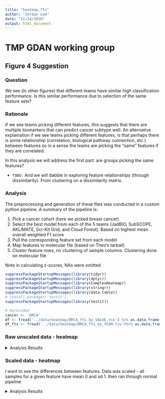 ```yaml
---
title: "heatmap_fts"
author: "Jordan Lee"
date: "11/24/2020"
output: html_document
---
```


# TMP GDAN working group 
## Figure 4 Suggestion

### Question

We see (in other figures) that different teams have similar high classification performance. Is this similar performance due to selection of the same feature sets?

### Rationale

If we see teams picking different features, this suggests that there are multiple biomarkers that can predict cancer subtype well. An alternative explaination if we see teams picking different features, is that perhaps there is some relationship (correlation, biological pathway connection, etc.) between features so in a sense the teams are picking the "same" features if they are correlated.

In this analysis we will address the first part: are groups picking the same features?

+ `TODO:` And we will dabble in exploring feature relationships (through dissimilarity). From clustering on a dissimilarity matrix.

### Analysis

The preprocessing and generation of these files was conducted in a custom python pipeline. A summary of the pipeline is:

1. Pick a cancer cohort (here we picked breast cancer)
2. Select the best model from each of the 5 teams (JadBIO, SubSCOPE, AKLIMATE, Sci-Kit Grid, and Cloud Forest). Based on highest mean overall weighted F1 score
3. Pull the corresponding feature set from each model
4. Map features to molecular file (based on Theo's tarball)
5. Cluster feature rows, no clustering of sample columns. Clustering done on molecular file

Note in calculating z-scores, NAs were omitted

```r

suppressPackageStartupMessages(library(tidyr))
suppressPackageStartupMessages(library(dplyr))
suppressPackageStartupMessages(library(ComplexHeatmap))
suppressPackageStartupMessages(library(stringr))
suppressPackageStartupMessages(library(data.table))
# install.packages('testit')
suppressPackageStartupMessages(library(testit))
```
```r
# Hardcoded 
cancer <- 'BRCA'
df <- fread('../data/heatmap/BRCA_fts_by_VALUE.tsv') %>% as.data.frame()
df_fts <- fread('../data/heatmap/BRCA_fts_by_TEAM.tsv')%>% as.data.frame()

```


### Raw unscaled data - heatmap

<details><summary>Analysis Results</summary><p>

```r
####
# Main
####
prefix <- 'I:CNVR'

# A. Order by subtype
df_transform <- df %>% arrange(Labels)

# B. Column annotation
column_ha <- HeatmapAnnotation(
  Subtype = df_transform$Labels, 
  na_col = 'grey', 
  col = list(
    Subtype = c(
      "BRCA_1" = 'royalblue4',
      "BRCA_2"='royalblue1',
      "BRCA_3"='paleturquoise3',
      "BRCA_4"='paleturquoise1'
    )
  )
)

# C. Select data type
df_transform <- df_transform %>%
    select(-Labels) %>%
    select(-all_of(cancer)) %>%
    select(starts_with(prefix))
mat <- df_transform %>%
    as.matrix() %>%
    t()
print(prefix)
n_fts <- nrow(mat)
print(n_fts)

# 1. Heatmap that applies clustering we want
#    second heatmap same row/col order but with added annotation bars
fig <- Heatmap(
  mat,
  name = 'first heatmap',
  cluster_rows = TRUE,
  cluster_columns = FALSE,
  show_row_names = FALSE,
  show_column_names = FALSE,
  column_title = 'Samples',
  row_title = 'Features',
  top_annotation = column_ha
)
draw(fig)

#### 
# new
####

# Ordering
# 1. Get order of features post heatmap clustering
heatmap_order <- row_order(fig) # index vector
ftnames_order <- c() # featurename vector
for (i in heatmap_order){
  add_ft <- colnames(df_transform)[i]
  ftnames_order <- c(ftnames_order, add_ft)
}
print(ftnames_order)
# 2. Get new matrix that is ordered by heatmap clustering
mat2 <- mat[match(ftnames_order, rownames(mat)),]



# Build annotation bars of teams feature sets. 
# 1. df of all teams. match ft order in heatmap
team_df<- df_fts %>% filter(featureID %in% ftnames_order) %>% arrange(match(featureID, ftnames_order))
# 2. Pull just the team of interest
jadbio <- team_df %>% pull('gnosis_1_BRCA') %>% as.character()
cforest <- team_df %>% pull('CF|All_Top 100_BRCA') %>% as.character()
aklimate <- team_df %>% pull('AKLIMATE_BRCA_reduced_model_1000_feature_set_BRCA') %>% as.character()
subscope <- team_df %>% pull('nn_jg_2020-03-20_top1kfreq:BRCA_BRCA') %>% as.character()
skgrid <- team_df %>% pull('fbedeBIC_BRCA') %>% as.character()
team_list <- rowAnnotation(
  JadBIO = jadbio,
  CForest = cforest,
  AKLIMATE = aklimate,
  SubSCOPE = subscope,
  SKGrid = skgrid,
  col = list(
    JadBIO = c('0' = "snow2", '1' = "palevioletred1"),
    CForest =  c('0' = "snow2", '1' = "mediumpurple1"),
    AKLIMATE =  c('0' = "snow2", '1' = "cadetblue1"),
    SubSCOPE =  c('0' = "snow2", '1' = "palegreen2"),
    SKGrid =  c('0' = "snow2", '1' = "rosybrown2")
  ),
  show_legend = FALSE
)
# 3. Heatmap
fig <- Heatmap(
  mat2,
  name = prefix,
  cluster_rows = FALSE,
  cluster_columns = FALSE,
  show_row_names = FALSE,
  show_column_names = FALSE,
  column_title = 'Samples',
  row_title = 'Features',
  top_annotation = column_ha,
  right_annotation = team_list
)
draw(fig)
```

```r
####
# Main
####
# prefix <- 'I:CNVR'
pre <- c('I:CNVR', 'N:METH' , 'N:GEXP', 'B:MUTA', 'N:MIR')
for (prefix in pre){
  # A. Order by subtype
  df_transform <- df %>% arrange(Labels)
  
  # B. Column annotation
  column_ha <- HeatmapAnnotation(
    Subtype = df_transform$Labels, 
    na_col = 'grey', 
    col = list(
      Subtype = c(
        "BRCA_1" = 'royalblue4',
        "BRCA_2"='royalblue1',
        "BRCA_3"='paleturquoise3',
        "BRCA_4"='paleturquoise1'
      )
    )
  )
  
  # C. Select data type
  df_transform <- df_transform %>%
      select(-Labels) %>%
      select(-all_of(cancer)) %>%
      select(starts_with(prefix))
  mat <- df_transform %>%
      as.matrix() %>%
      t()
  print(prefix)
  n_fts <- nrow(mat)
  print(n_fts)
  
  # 1. Heatmap that applies clustering we want
  #    second heatmap same row/col order but with added annotation bars
  fig <- Heatmap(
    mat,
    name = 'first heatmap',
    cluster_rows = TRUE,
    cluster_columns = FALSE,
    show_row_names = FALSE,
    show_column_names = FALSE,
    column_title = 'Samples',
    row_title = 'Features',
    top_annotation = column_ha
  )
  draw(fig)
  
  #### 
  # new
  ####
  
  # Ordering
  # 1. Get order of features post heatmap clustering
  heatmap_order <- row_order(fig) # index vector
  ftnames_order <- c() # featurename vector
  for (i in heatmap_order){
    add_ft <- colnames(df_transform)[i]
    ftnames_order <- c(ftnames_order, add_ft)
  }
  print(ftnames_order)
  # 2. Get new matrix that is ordered by heatmap clustering
  mat2 <- mat[match(ftnames_order, rownames(mat)),]
  
  
  
  # Build annotation bars of teams feature sets. 
  # 1. df of all teams. match ft order in heatmap
  team_df<- df_fts %>% filter(featureID %in% ftnames_order) %>% arrange(match(featureID, ftnames_order))
  # 2. Pull just the team of interest
  jadbio <- team_df %>% pull('gnosis_1_BRCA') %>% as.character()
  cforest <- team_df %>% pull('CF|All_Top 100_BRCA') %>% as.character()
  aklimate <- team_df %>% pull('AKLIMATE_BRCA_reduced_model_1000_feature_set_BRCA') %>% as.character()
  subscope <- team_df %>% pull('nn_jg_2020-03-20_top1kfreq:BRCA_BRCA') %>% as.character()
  skgrid <- team_df %>% pull('fbedeBIC_BRCA') %>% as.character()
  team_list <- rowAnnotation(
    JadBIO = jadbio,
    CForest = cforest,
    AKLIMATE = aklimate,
    SubSCOPE = subscope,
    SKGrid = skgrid,
    col = list(
      JadBIO = c('0' = "snow2", '1' = "palevioletred1"),
      CForest =  c('0' = "snow2", '1' = "mediumpurple1"),
      AKLIMATE =  c('0' = "snow2", '1' = "cadetblue1"),
      SubSCOPE =  c('0' = "snow2", '1' = "palegreen2"),
      SKGrid =  c('0' = "snow2", '1' = "rosybrown2")
    ),
    show_legend = FALSE
  )
  # 3. Heatmap
  fig <- Heatmap(
    mat2,
    name = prefix,
    cluster_rows = FALSE,
    cluster_columns = FALSE,
    show_row_names = FALSE,
    show_column_names = FALSE,
    # rect_gp = gpar(col = "white", lwd = 2),
    column_title = 'Samples',
    row_title = 'Features',
    top_annotation = column_ha,
    right_annotation = team_list
  )
  draw(fig)
}
```

</details>


### Scaled data - heatmap

I want to see the differences between features. Data was scaled - all samples for a given feature have mean 0 and sd 1. then ran through normal pipeline

<details><summary>Analysis Results</summary><p>

```r
####
# Main
####
prefix <- 'I:CNVR'

# A. Order by subtype
df_transform <- df %>% arrange(Labels)

# B. Column annotation
column_ha <- HeatmapAnnotation(
  Subtype = df_transform$Labels, 
  na_col = 'grey', 
  col = list(
    Subtype = c(
      "BRCA_1" = 'orange',
      "BRCA_2"='sienna1',
      "BRCA_3"='red',
      "BRCA_4"='red4'
    )
  )
)

# C. Select data type
df_transform <- df_transform %>%
    select(-Labels) %>%
    select(-all_of(cancer)) %>%
    select(starts_with(prefix))
mat <- df_transform %>%
    as.matrix() %>%
    t()
print(prefix)
n_fts <- nrow(mat)
print(n_fts)

# 1. Heatmap that applies clustering we want
#    second heatmap same row/col order but with added annotation bars
scaled_mat <- scale(t(mat), center=TRUE, scale=TRUE) #each ft row will have mean 0, sd 1. omit NAs
scaled_mat <- t(scaled_mat) #but flip for heatmap looks
fig <- Heatmap(
  scaled_mat,
  name = 'first heatmap',
  cluster_rows = TRUE,
  cluster_columns = FALSE,
  show_row_names = FALSE,
  show_column_names = FALSE,
  column_title = 'Samples',
  row_title = 'Features',
  top_annotation = column_ha
)
# draw(fig) # dont need to draw


#### 
# Add team annotation bar
####
# Ordering
# 1. Get order of features post heatmap clustering
heatmap_order <- row_order(fig) # index vector
ftnames_order <- c() # featurename vector
for (i in heatmap_order){
  add_ft <- rownames(scaled_mat)[i]
  ftnames_order <- c(ftnames_order, add_ft)
}
print(ftnames_order)
# 2. Get new matrix that is ordered by heatmap clustering
mat2 <- scaled_mat[match(ftnames_order, rownames(scaled_mat)),]



# Build annotation bars of teams feature sets. 
# 1. df of all teams. match ft order in heatmap
team_df<- df_fts %>% filter(featureID %in% ftnames_order) %>% arrange(match(featureID, ftnames_order))
# 2. Pull just the team of interest
jadbio <- team_df %>% pull('gnosis_1_BRCA') %>% as.character()
cforest <- team_df %>% pull('CF|All_Top 100_BRCA') %>% as.character()
aklimate <- team_df %>% pull('AKLIMATE_BRCA_reduced_model_1000_feature_set_BRCA') %>% as.character()
subscope <- team_df %>% pull('nn_jg_2020-03-20_top1kfreq:BRCA_BRCA') %>% as.character()
skgrid <- team_df %>% pull('fbedeBIC_BRCA') %>% as.character()
team_list <- rowAnnotation(
  JadBIO = jadbio,
  CForest = cforest,
  AKLIMATE = aklimate,
  SubSCOPE = subscope,
  SKGrid = skgrid,
  col = list(
    JadBIO = c('0' = "snow2", '1' = "palevioletred1"),
    CForest =  c('0' = "snow2", '1' = "mediumpurple1"),
    AKLIMATE =  c('0' = "snow2", '1' = "cadetblue1"),
    SubSCOPE =  c('0' = "snow2", '1' = "palegreen2"),
    SKGrid =  c('0' = "snow2", '1' = "rosybrown2")
  ),
  show_legend = FALSE
)
# 3. Heatmap
fig <- Heatmap(
  mat2, #each col will have mean 0, sd 1
  name = prefix,
  cluster_rows = TRUE,
  cluster_columns = FALSE,
  show_row_names = FALSE,
  show_column_names = FALSE,
  column_title = 'Samples',
  row_title = 'Features',
  top_annotation = column_ha,
  right_annotation = team_list
)
draw(fig)

#####
# unit tests
#####
# sanity check 1 - that the row orders are the same in the two heatmaps
assert('Assertion Error: order of feature rows on heatmap and final heatmap not same', rownames(mat2) == ftnames_order)
# sanity check 2 - directly compare heatmap rows
heatmap_order <- row_order(fig) # index vector
ftnames_order2 <- c() # featurename vector
for (i in heatmap_order){
  add_ft <- rownames(mat2)[i]
  ftnames_order2 <- c(ftnames_order2, add_ft)
}
assert('Assertion Error: order of feature rows on heatmap and final heatmap not same', ftnames_order2 == ftnames_order)

print(paste('Distance metric = ', fig@row_dend_param$distance, '. Method = ', fig@row_dend_param$method, sep=' '))
```

```r
####
# Main
####
pre <- c('I:CNVR', 'N:METH' , 'N:GEXP', 'B:MUTA', 'N:MIR')
for (prefix in pre){
  # A. Order by subtype
  df_transform <- df %>% arrange(Labels)
  
  # B. Column annotation
  column_ha <- HeatmapAnnotation(
    Subtype = df_transform$Labels, 
    na_col = 'grey', 
    col = list(
      Subtype = c(
        "BRCA_1" = 'orange',
        "BRCA_2"='sienna1',
        "BRCA_3"='red',
        "BRCA_4"='red4'
      )
    )
  )
  
  # C. Select data type
  df_transform <- df_transform %>%
      select(-Labels) %>%
      select(-all_of(cancer)) %>%
      select(starts_with(prefix))
  mat <- df_transform %>%
      as.matrix() %>%
      t()
  print(prefix)
  n_fts <- nrow(mat)
  print(n_fts)
  
  # 1. Heatmap that applies clustering we want
  #    second heatmap same row/col order but with added annotation bars
  scaled_mat <- scale(t(mat), center=TRUE, scale=TRUE) #each ft row will have mean 0, sd 1. omit NAs
  scaled_mat <- t(scaled_mat) #but flip for heatmap looks
  fig <- Heatmap(
    scaled_mat,
    name = 'first heatmap',
    cluster_rows = TRUE,
    cluster_columns = FALSE,
    show_row_names = FALSE,
    show_column_names = FALSE,
    column_title = 'Samples',
    row_title = 'Features',
    top_annotation = column_ha
  )
  # draw(fig) # dont need to draw
  
  
  #### 
  # Add team annotation bar
  ####
  # Ordering
  # 1. Get order of features post heatmap clustering
  heatmap_order <- row_order(fig) # index vector
  ftnames_order <- c() # featurename vector
  for (i in heatmap_order){
    add_ft <- rownames(scaled_mat)[i]
    ftnames_order <- c(ftnames_order, add_ft)
  }
  print(ftnames_order)
  # 2. Get new matrix that is ordered by heatmap clustering
  mat2 <- scaled_mat[match(ftnames_order, rownames(scaled_mat)),]
  
  
  
  # Build annotation bars of teams feature sets. 
  # 1. df of all teams. match ft order in heatmap
  team_df<- df_fts %>% filter(featureID %in% ftnames_order) %>% arrange(match(featureID, ftnames_order))
  # 2. Pull just the team of interest
  jadbio <- team_df %>% pull('gnosis_1_BRCA') %>% as.character()
  cforest <- team_df %>% pull('CF|All_Top 100_BRCA') %>% as.character()
  aklimate <- team_df %>% pull('AKLIMATE_BRCA_reduced_model_1000_feature_set_BRCA') %>% as.character()
  subscope <- team_df %>% pull('nn_jg_2020-03-20_top1kfreq:BRCA_BRCA') %>% as.character()
  skgrid <- team_df %>% pull('fbedeBIC_BRCA') %>% as.character()
  team_list <- rowAnnotation(
    JadBIO = jadbio,
    CForest = cforest,
    AKLIMATE = aklimate,
    SubSCOPE = subscope,
    SKGrid = skgrid,
    col = list(
      JadBIO = c('0' = "snow2", '1' = "palevioletred1"),
      CForest =  c('0' = "snow2", '1' = "mediumpurple1"),
      AKLIMATE =  c('0' = "snow2", '1' = "cadetblue1"),
      SubSCOPE =  c('0' = "snow2", '1' = "palegreen2"),
      SKGrid =  c('0' = "snow2", '1' = "rosybrown2")
    ),
    show_legend = FALSE
  )
  # 3. Heatmap
  fig <- Heatmap(
    mat2, #each col will have mean 0, sd 1
    name = prefix,
    cluster_rows = TRUE,
    cluster_columns = FALSE,
    show_row_names = FALSE,
    show_column_names = FALSE,
    column_title = 'Samples',
    row_title = 'Features',
    top_annotation = column_ha,
    right_annotation = team_list
  )
  draw(fig)
  
  #####
  # unit tests
  #####
  # sanity check 1 - that the row orders are the same in the two heatmaps
  assert('Assertion Error: order of feature rows on heatmap and final heatmap not same', rownames(mat2) == ftnames_order)
  # sanity check 2 - directly compare heatmap rows
  heatmap_order <- row_order(fig) # index vector
  ftnames_order2 <- c() # featurename vector
  for (i in heatmap_order){
    add_ft <- rownames(mat2)[i]
    ftnames_order2 <- c(ftnames_order2, add_ft)
  }
  assert('Assertion Error: order of feature rows on heatmap and final heatmap not same', ftnames_order2 == ftnames_order)
  
  print(paste('Distance metric = ', fig@row_dend_param$distance, '. Method = ', fig@row_dend_param$method, sep=' '))
}
```

</details>


